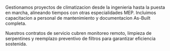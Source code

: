 ﻿---
slug: aire-acondicionado
familia: sistemas-integrales
nombre: Aire acondicionado y climatizacion
resumen: Diseno e instalacion de sistemas VRF, chillers y precision para proyectos corporativos, industriales y de salud.
beneficios:
  - Ingenieria termica completa con calculo de cargas y seleccion de equipos.
  - Coordinacion BIM y prefabricacion de ducteria para reducir tiempos en obra.
  - Programas de mantenimiento predictivo con monitoreo remoto.
especificaciones:
  - key: Tipologias disponibles
    value: VRF, mini chiller, chiller agua-agua, close control, split comercial.
  - key: Eficiencia energetica
    value: Equipos con compresores inverter y refrigerantes R410A/R32.
  - key: Normativas aplicadas
    value: ASHRAE, RNE (Norma OS.1), NFPA 90A.
  - key: Control
    value: BMS, BACnet, Modbus, termostatos inteligentes.
  - key: Pruebas
    value: Leak test, pruebas de hermeticidad y balanceo de aire/hidraulico.
aplicaciones:
  - Oficinas y edificios corporativos
  - Clinicas, salas de cirugia y laboratorios
  - Retail y centros comerciales
  - Centros de datos y salas de control
  - Industrias con procesos termicos criticos
descargas:
  - label: Manual de climatizacion SG 2025
    href: /descargas/CATALOGO-SG-2025.pdf
usos:
  - interior
  - exterior
sectores:
  - oficinas
  - salud
  - industrial-minero
  - retail
  - aeropuertos-transporte
desempenos:
  - impermeable
  - acustica
  - ignifugo
presupuesto: alto
imagenes:
  - src: /images/subfamilias/aire-acondicionado-1.jpg
    alt: Tecnicos calibrando sistema de aire acondicionado industrial
---

Gestionamos proyectos de climatizacion desde la ingenieria hasta la puesta en marcha, alineando tiempos con otras especialidades MEP. Incluimos capacitacion a personal de mantenimiento y documentacion As-Built completa.

Nuestros contratos de servicio cubren monitoreo remoto, limpieza de serpentines y reemplazo preventivo de filtros para garantizar eficiencia sostenida.

